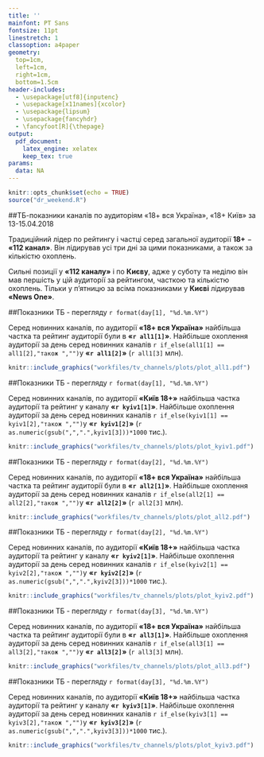```yaml
---
title: ''
mainfont: PT Sans
fontsize: 11pt
linestretch: 1
classoption: a4paper
geometry:
  top=1cm,
  left=1cm,
  right=1cm,
  bottom=1.5cm
header-includes:
  - \usepackage[utf8]{inputenc}
  - \usepackage[x11names]{xcolor}
  - \usepackage{lipsum}
  - \usepackage{fancyhdr}
  - \fancyfoot[R]{\thepage}
output: 
  pdf_document:
    latex_engine: xelatex
    keep_tex: true
params:
  data: NA
---
```


```r
knitr::opts_chunk$set(echo = TRUE)
source("dr_weekend.R")
```

##ТБ-показники каналів по аудиторіям «18+ вся Україна», «18+ Київ» за 13-15.04.2018

\noindent\textcolor{PaleGreen3}{\rule{19cm}{0.8mm}}

Традиційний лідер по рейтингу і частці серед загальної аудиторії **18+** − **«112 канал»**. Він лідирував усі три дні за цими
показниками, а також за кількістю охоплень.

Сильні позиції у **«112 каналу»** і по **Києву**, адже у суботу та неділю він мав першість у цій аудиторії за рейтингом, часткою та кількістю охоплень. Тільки у п'ятницю за всіма показниками у **Києві** лідирував **«News One»**.

##Показники ТБ	- перегляду `r format(day[1], "%d.%m.%Y")`

\noindent\textcolor{PaleGreen3}{\rule{19cm}{0.8mm}}

Серед новинних каналів, по аудиторії **«18+ вся Україна»** найбільша частка та рейтинг аудиторії були в **«`r all1[1]`»**. 
Найбільше охоплення аудиторії за день серед новинних каналів `r if_else(all1[1] == all1[2],"також ","")`у **«`r all1[2]`»** (`r all1[3]` млн).

```r
knitr::include_graphics("workfiles/tv_channels/plots/plot_all1.pdf")
```

\newpage
\pagebreak

##Показники ТБ	- перегляду `r format(day[1], "%d.%m.%Y")`

\noindent\textcolor{PaleGreen3}{\rule{19cm}{0.8mm}}

Серед новинних каналів, по аудиторії **«Київ 18+»** найбільша частка аудиторії та рейтинг у каналу **«`r kyiv1[1]`»**.
Найбільше охоплення аудиторії за день серед новинних каналів `r if_else(kyiv1[1] == kyiv1[2],"також ","")`у **«`r kyiv1[2]`»** (`r as.numeric(gsub(",",".",kyiv1[3]))*1000` тис.).

```r
knitr::include_graphics("workfiles/tv_channels/plots/plot_kyiv1.pdf")
```

\newpage
\pagebreak

##Показники ТБ	- перегляду `r format(day[2], "%d.%m.%Y")`

\noindent\textcolor{PaleGreen3}{\rule{19cm}{0.8mm}}

Серед новинних каналів, по аудиторії **«18+ вся Україна»** найбільша частка та рейтинг аудиторії були в **«`r all2[1]`»**. 
Найбільше охоплення аудиторії за день серед новинних каналів `r if_else(all2[1] == all2[2],"також ","")`у **«`r all2[2]`»** (`r all2[3]` млн).

```r
knitr::include_graphics("workfiles/tv_channels/plots/plot_all2.pdf")
```

\newpage
\pagebreak

##Показники ТБ	- перегляду `r format(day[2], "%d.%m.%Y")`

\noindent\textcolor{PaleGreen3}{\rule{19cm}{0.8mm}}

Серед новинних каналів, по аудиторії **«Київ 18+»** найбільша частка аудиторії та рейтинг у каналу **«`r kyiv2[1]`»**.
Найбільше охоплення аудиторії за день серед новинних каналів `r if_else(kyiv2[1] == kyiv2[2],"також ","")`у **«`r kyiv2[2]`»** (`r as.numeric(gsub(",",".",kyiv2[3]))*1000` тис.).

```r
knitr::include_graphics("workfiles/tv_channels/plots/plot_kyiv2.pdf")
```

\newpage
\pagebreak

##Показники ТБ	- перегляду `r format(day[3], "%d.%m.%Y")`

\noindent\textcolor{PaleGreen3}{\rule{19cm}{0.8mm}}

Серед новинних каналів, по аудиторії **«18+ вся Україна»** найбільша частка та рейтинг аудиторії були в **«`r all3[1]`»**. 
Найбільше охоплення аудиторії за день серед новинних каналів `r if_else(all3[1] == all3[2],"також ","")`у **«`r all3[2]`»** (`r all3[3]` млн).

```r
knitr::include_graphics("workfiles/tv_channels/plots/plot_all3.pdf")
```

\newpage
\pagebreak

##Показники ТБ	- перегляду `r format(day[3], "%d.%m.%Y")`

\noindent\textcolor{PaleGreen3}{\rule{19cm}{0.8mm}}

Серед новинних каналів, по аудиторії **«Київ 18+»** найбільша частка аудиторії та рейтинг у каналу **«`r kyiv3[1]`»**.
Найбільше охоплення аудиторії за день серед новинних каналів `r if_else(kyiv3[1] == kyiv3[2],"також ","")`у **«`r kyiv3[2]`»** (`r as.numeric(gsub(",",".",kyiv3[3]))*1000` тис.).

```r
knitr::include_graphics("workfiles/tv_channels/plots/plot_kyiv3.pdf")
```

